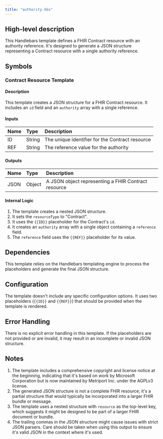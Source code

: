 ```yaml
---
title: "authority.hbs"
---
```


## High-level description
This Handlebars template defines a FHIR Contract resource with an authority reference. It's designed to generate a JSON structure representing a Contract resource with a single authority reference.

## Symbols

### Contract Resource Template
#### Description
This template creates a JSON structure for a FHIR Contract resource. It includes an `id` field and an `authority` array with a single reference.

#### Inputs
| Name | Type | Description |
|:-----|:-----|:------------|
| ID | String | The unique identifier for the Contract resource |
| REF | String | The reference value for the authority |

#### Outputs
| Name | Type | Description |
|:-----|:-----|:------------|
| JSON | Object | A JSON object representing a FHIR Contract resource |

#### Internal Logic
1. The template creates a nested JSON structure.
2. It sets the `resourceType` to "Contract".
3. It uses the `{{ID}}` placeholder for the Contract's `id`.
4. It creates an `authority` array with a single object containing a `reference` field.
5. The `reference` field uses the `{{REF}}` placeholder for its value.

## Dependencies
This template relies on the Handlebars templating engine to process the placeholders and generate the final JSON structure.

## Configuration
The template doesn't include any specific configuration options. It uses two placeholders (`{{ID}}` and `{{REF}}`) that should be provided when the template is rendered.

## Error Handling
There is no explicit error handling in this template. If the placeholders are not provided or are invalid, it may result in an incomplete or invalid JSON structure.

## Notes
1. The template includes a comprehensive copyright and license notice at the beginning, indicating that it's based on work by Microsoft Corporation but is now maintained by Metriport Inc. under the AGPLv3 license.
2. The generated JSON structure is not a complete FHIR resource; it's a partial structure that would typically be incorporated into a larger FHIR bundle or message.
3. The template uses a nested structure with `resource` as the top-level key, which suggests it might be designed to be part of a larger FHIR document or bundle.
4. The trailing commas in the JSON structure might cause issues with strict JSON parsers. Care should be taken when using this output to ensure it's valid JSON in the context where it's used.